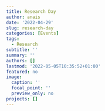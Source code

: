 ```yaml
---
title: Research Day
author: anais
date: '2022-04-29'
slug: research-day
categories: [Events]
tags:
  - Research
subtitle: ''
summary: ''
authors: []
lastmod: '2022-05-05T10:35:52+01:00'
featured: no
image:
  caption: ''
  focal_point: ''
  preview_only: no
projects: []
---
```


